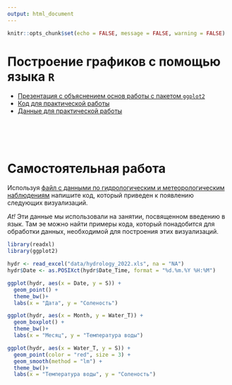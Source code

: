 ```yaml
---
output: html_document
---
```


```r
knitr::opts_chunk$set(echo = FALSE, message = FALSE, warning = FALSE)
```

# Построение графиков с помощью языка `R`

- [Презентация с объяснением основ работы с пакетом `ggplot2`](Pres_intro_ggplot.html)
- [Код для практической работы](intro_ggplot.R)
- [Данные для практической работы](data/fev.xls)

<br>
<br>
<br>

# Самостоятельная работа
Используя [файл с данными по гидрологическим и метеорологическим наблюдениям](data/hydrology_2022.xls) напишите код, который приведен к появлению следующих визуализаций. 

*At!* Эти данные мы использовали на занятии, посвященном введению в язык. Там эе можно найти примеры кода, который понадобится для обработки данных, необходимой для построения этих визуализаций.  


```r
library(readxl)
library(ggplot2)

hydr <- read_excel("data/hydrology_2022.xls", na = "NA")
hydr$Date <- as.POSIXct(hydr$Date_Time, format = "%d.%m.%Y %H:%M")
```

```r
ggplot(hydr, aes(x = Date, y = S)) +
  geom_point() +
  theme_bw()+
  labs(x = "Дата", y = "Соленость")
```



```r
ggplot(hydr, aes(x = Month, y = Water_T)) +
  geom_boxplot() +
  theme_bw()+
  labs(x = "Месяц", y = "Температура воды")
```



```r
ggplot(hydr, aes(x = Water_T, y = S)) +
  geom_point(color = "red", size = 3) +
  geom_smooth(method = "lm") +
  theme_bw()+
  labs(x = "Температура воды", y = "Соленость")
```

